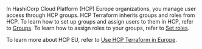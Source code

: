 In HashiCorp Cloud Platform (HCP) Europe organizations, you manage user access through HCP groups. HCP Terraform inherits groups and roles from HCP. To learn how to set up groups and assign users to them in HCP, refer to [Groups](/hcp/docs/hcp/iam/groups). To learn how to assign roles to your groups, refer to [Set roles](/terraform/cloud-docs/users-teams-organizations/permissions/set-roles).

To learn more about HCP EU, refer to [Use HCP Terraform in Europe](/terraform/cloud-docs/europe).
